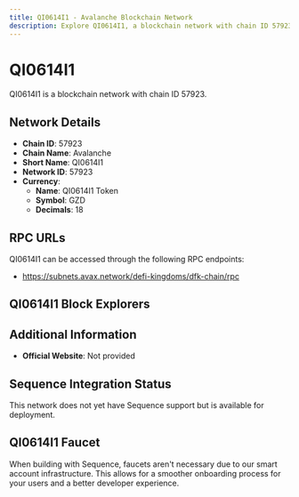 ```yaml
--- 
title: QI0614I1 - Avalanche Blockchain Network
description: Explore QI0614I1, a blockchain network with chain ID 57923. Learn about its native currency, QI0614I1 Token, and how to interact with the network.
---
```


# QI0614I1

QI0614I1 is a blockchain network with chain ID 57923.

## Network Details

- **Chain ID**: 57923
- **Chain Name**: Avalanche
- **Short Name**: QI0614I1
- **Network ID**: 57923
- **Currency**: 
  - **Name**: QI0614I1 Token
  - **Symbol**: GZD
  - **Decimals**: 18

## RPC URLs

QI0614I1 can be accessed through the following RPC endpoints:

- https://subnets.avax.network/defi-kingdoms/dfk-chain/rpc

## QI0614I1 Block Explorers



## Additional Information

- **Official Website**: Not provided

## Sequence Integration Status

This network does not yet have Sequence support but is available for deployment.

## QI0614I1 Faucet

When building with Sequence, faucets aren't necessary due to our smart account infrastructure. This allows for a smoother onboarding process for your users and a better developer experience.
